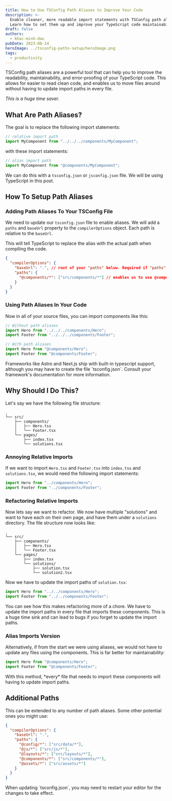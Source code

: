 ```yaml
---
title: How to Use TSConfig Path Aliases to Improve Your Code
description: >-
  Enable cleaner, more readable import statements with TSConfig path aliases.
  Learn how to set them up and improve your TypeScript code maintainability.
draft: false
authors:
  - khac-minh-dau
pubDate: 2023-08-14
heroImage: ../tsconfig-paths-setup/heroImage.png
tags:
  - productivity
---
```

TSConfig path aliases are a powerful tool that can help you to improve the readability, maintainability, and error-proofing of your TypeScript code. This allows for easier to read clean code, and enables us to move files around without having to update import paths in every file.

*This is a huge time saver.*

## What Are Path Aliases?

The goal is to replace the following import statements:

```ts
// relative import path
import MyComponent from "../../../components/MyComponent";
```

with these import statements:

```ts
// alias import path
import MyComponent from "@components/MyComponent";
```

We can do this with a `tsconfig.json` or `jsconfig.json` file. We will be using TypeScript in this post.

## How To Setup Path Aliases

### Adding Path Aliases To Your TSConfig File

We need to update our `tsconfig.json` file to enable aliases. We will add a `paths` and `baseUrl` property to the `compilerOptions` object. Each path is relative to the `baseUrl`.

This will tell TypeScript to replace the alias with the actual path when compiling the code.

```json title="tsconfig.json"
{
  "compilerOptions": {
    "baseUrl": ".", // root of your "paths" below. Required if "paths" is defined
    "paths": {
      "@components/*": ["src/components/*"] // enables us to use @components/MyComponent
    }
  }
}
```

### Using Path Aliases In Your Code

Now in all of your source files, you can import components like this:

```ts
// Without path aliases
import Hero from "../../../components/Hero";
import Footer from "../../../components/Footer";

// With path aliases
import Hero from "@components/Hero";
import Footer from "@components/Footer";
```

<Admonition variant="info">
  Frameworks like Astro and Next.js ship with built-in typescript support,
  although you may have to create the file `tsconfig.json`. Consult your
  framework's documentation for more information.
</Admonition>

## Why Should I Do This?

Let's say we have the following file structure:

```
.
└── src/
    ├── components/
    │   ├── Hero.tsx
    │   └── Footer.tsx
    └── pages/
        ├── index.tsx
        └── solutions.tsx
```

### Annoying Relative Imports

If we want to import `Hero.tsx` and `Footer.tsx` into `index.tsx` and `solutions.tsx`, we would need the following import statements:

```ts
import Hero from "../components/Hero";
import Footer from "../components/Footer";
```

### Refactoring Relative Imports

Now lets say we want to refactor. We now have multiple "solutions" and want to have each on their own page, and have them under a `solutions` directory. The file structure now looks like:

```
.
└── src/
    ├── components/
    │   ├── Hero.tsx
    │   └── Footer.tsx
    └── pages/
        ├── index.tsx
        └── solutions/
            ├── solution.tsx
            └── solution2.tsx
```

Now we have to update the import paths of `solution.tsx`:

```ts
import Hero from "../../components/Hero";
import Footer from "../../components/Footer";
```

You can see how this makes refactoring more of a chore. We have to update the import paths in every file that imports these components. This is a huge time sink and can lead to bugs if you forget to update the import paths.

### Alias Imports Version

Alternatively, if from the start we were using aliases, we would not have to update any files using the components. This is far better for maintainability:

```ts
import Hero from "@components/Hero";
import Footer from "@components/Footer";
```

<Admonition variant="info">
  With this method, *every* file that needs to import these components will
  having to update import paths.
</Admonition>

<Newsletter />

## Additional Paths

This can be extended to any number of path aliases. Some other potential ones you might use:

```json
{
  "compilerOptions": {
    "baseUrl": ".",
    "paths": {
      "@config/*": ["src/data/*"],
      "@js/*": ["src/js/*"],
      "@layouts/*": ["src/layouts/*"],
      "@components/*": ["src/components/*"],
      "@assets/*": ["src/assets/*"]
    }
  }
}
```

<Admonition variant="tip">
  When updating `tsconfig.json`, you may need to restart your editor for the
  changes to take effect.
</Admonition>

